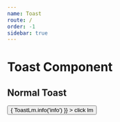 ```yaml
---
name: Toast
route: /
order: -1
sidebar: true
---
```



# Toast Component

## Normal Toast


<Playground>
  <button
    type="primary"
    onClick={() => {
      ToastLm.info('info')
    }}
  >
    click lm
  </button>
</Playground>




